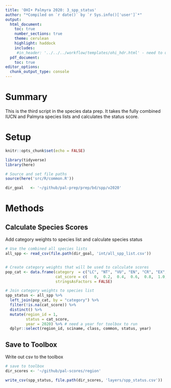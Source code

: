```yaml
---
title: 'OHI+ Palmyra 2020: 3_spp_status'
author: "*Compiled on `r date()` by `r Sys.info()['user']`*"
output: 
  html_document:
    toc: true
    number_sections: true
    theme: cerulean
    highlight: haddock
    includes: 
     #in_header: '../../../workflow/templates/ohi_hdr.html' - need to update this
  pdf_document:
    toc: true
editor_options: 
  chunk_output_type: console
---
```


# Summary

This is the third script in the species data prep. It takes the fully combined IUCN and Palmyra species lists and calculates the status score.   

# Setup 

```r
knitr::opts_chunk$set(echo = FALSE)

library(tidyverse)
library(here)

# Source and set file paths
source(here('src/R/common.R'))

dir_goal   <- '~/github/pal-prep/prep/bd/spp/v2020'

```

# Methods

## Calculate Species Scores

Add category weights to species list and calculate species status

```r
# Use the combined all species lists
all_spp <- read_csv(file.path(dir_goal, 'int/all_spp_list.csv')) 


# Create category weights that will be used to calculate scores
pop_cat <- data.frame(category  = c("LC", "NT", "VU", "EN", "CR", "EX", "T", "CD", "NE", "DD"), 
                      cat_score = c(   0,  0.2,  0.4,  0.6,  0.8,  1.0, 0.6,  0.3,   NA,  NA),
                      stringsAsFactors = FALSE)

# Join category weights to species list
spp_status <- all_spp %>% 
  left_join(pop_cat, by = "category") %>% 
  filter(!is.na(cat_score)) %>%
  distinct() %>% 
  mutate(region_id = 1,
         status = cat_score,
         year = 2020) %>% # need a year for toolbox to run
  dplyr::select(region_id, sciname, class, common, status, year) 

```

## Save to Toolbox 

Write out csv to the toolbox

```r
# save to toolbox
dir_scores <- '~/github/pal-scores/region'

write_csv(spp_status, file.path(dir_scores, 'layers/spp_status.csv'))
```
